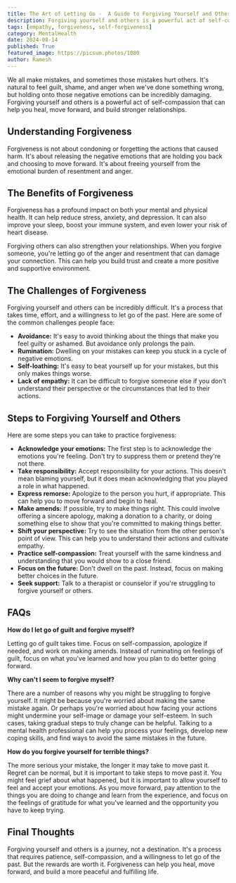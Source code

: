 ```yaml
---
title: The Art of Letting Go -  A Guide to Forgiving Yourself and Others
description: Forgiving yourself and others is a powerful act of self-compassion that can help you heal, move forward, and build stronger relationships. This blog post explores the benefits of forgiveness, the challenges of forgiving yourself and others, and provides practical steps to help you practice forgiveness.
tags: [empathy, forgiveness, self-forgiveness]
category: MentalHealth
date: 2024-08-14
published: True
featured_image: https://picsum.photos/1080
author: Ramesh
---
```



We all make mistakes, and sometimes those mistakes hurt others. It's natural to feel guilt, shame, and anger when we've done something wrong, but holding onto those negative emotions can be incredibly damaging.  Forgiving yourself and others is a powerful act of self-compassion that can help you heal, move forward, and build stronger relationships.

## Understanding Forgiveness

Forgiveness is not about condoning or forgetting the actions that caused harm. It's about releasing the negative emotions that are holding you back and choosing to move forward. It's about freeing yourself from the emotional burden of resentment and anger.

## The Benefits of Forgiveness

Forgiveness has a profound impact on both your mental and physical health. It can help reduce stress, anxiety, and depression. It can also improve your sleep, boost your immune system, and even lower your risk of heart disease.

Forgiving others can also strengthen your relationships. When you forgive someone, you're letting go of the anger and resentment that can damage your connection. This can help you build trust and create a more positive and supportive environment.

## The Challenges of Forgiveness

Forgiving yourself and others can be incredibly difficult. It's a process that takes time, effort, and a willingness to let go of the past. Here are some of the common challenges people face:

* **Avoidance:** It's easy to avoid thinking about the things that make you feel guilty or ashamed. But avoidance only prolongs the pain.
* **Rumination:** Dwelling on your mistakes can keep you stuck in a cycle of negative emotions.
* **Self-loathing:**  It's easy to beat yourself up for your mistakes, but this only makes things worse.
* **Lack of empathy:** It can be difficult to forgive someone else if you don't understand their perspective or the circumstances that led to their actions.

## Steps to Forgiving Yourself and Others

Here are some steps you can take to practice forgiveness:

* **Acknowledge your emotions:**  The first step is to acknowledge the emotions you're feeling. Don't try to suppress them or pretend they're not there.
* **Take responsibility:**  Accept responsibility for your actions. This doesn't mean blaming yourself, but it does mean acknowledging that you played a role in what happened.
* **Express remorse:**  Apologize to the person you hurt, if appropriate. This can help you to move forward and begin to heal.
* **Make amends:**  If possible, try to make things right. This could involve offering a sincere apology, making a donation to a charity, or doing something else to show that you're committed to making things better.
* **Shift your perspective:**  Try to see the situation from the other person's point of view. This can help you to understand their actions and cultivate empathy.
* **Practice self-compassion:**  Treat yourself with the same kindness and understanding that you would show to a close friend.
* **Focus on the future:**  Don't dwell on the past. Instead, focus on making better choices in the future.
* **Seek support:**  Talk to a therapist or counselor if you're struggling to forgive yourself or others.

## FAQs

**How do I let go of guilt and forgive myself?**

Letting go of guilt takes time. Focus on self-compassion, apologize if needed, and work on making amends. Instead of ruminating on feelings of guilt, focus on what you've learned and how you plan to do better going forward.

**Why can't I seem to forgive myself?**

There are a number of reasons why you might be struggling to forgive yourself. It might be because you're worried about making the same mistake again. Or perhaps you're worried about how facing your actions might undermine your self-image or damage your self-esteem. In such cases, taking gradual steps to truly change can be helpful. Talking to a mental health professional can help you process your feelings, develop new coping skills, and find ways to avoid the same mistakes in the future.

**How do you forgive yourself for terrible things?**

The more serious your mistake, the longer it may take to move past it. Regret can be normal, but it is important to take steps to move past it. You might feel grief about what happened, but it is important to allow yourself to feel and accept your emotions. As you move forward, pay attention to the things you are doing to change and learn from the experience, and focus on the feelings of gratitude for what you've learned and the opportunity you have to keep trying.

## Final Thoughts

Forgiving yourself and others is a journey, not a destination. It's a process that requires patience, self-compassion, and a willingness to let go of the past. But the rewards are worth it. Forgiveness can help you heal, move forward, and build a more peaceful and fulfilling life.

